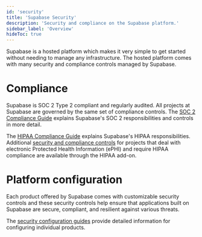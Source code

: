 ```yaml
---
id: 'security'
title: 'Supabase Security'
description: 'Security and compliance on the Supabase platform.'
sidebar_label: 'Overview'
hideToc: true
---
```


Supabase is a hosted platform which makes it very simple to get started without needing to manage any infrastructure. The hosted platform comes with many security and compliance controls managed by Supabase.

# Compliance

Supabase is SOC 2 Type 2 compliant and regularly audited. All projects at Supabase are governed by the same set of compliance controls.
The [SOC 2 Compliance Guide](/docs/guides/security/soc-2-compliance) explains Supabase's SOC 2 responsibilities and controls in more detail.

The [HIPAA Compliance Guide](/docs/guides/security/hipaa-compliance) explains Supabase's HIPAA responsibilities. Additional [security and compliance controls](/docs/guides/deployment/shared-responsibility-model#managing-healthcare-data) for projects that deal with electronic Protected Health Information (ePHI) and require HIPAA compliance are available through the HIPAA add-on.

# Platform configuration

Each product offered by Supabase comes with customizable security controls and these security controls help ensure that applications built on Supabase are secure, compliant, and resilient against various threats.

The [security configuration guides](/docs/guides/security/product-security) provide detailed information for configuring individual products.
